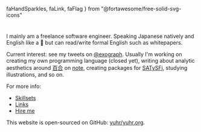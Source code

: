   faHandSparkles,
  faLink,
  faFlag
} from "@fortawesome/free-solid-svg-icons"

#

I mainly am a freelance software engineer. Speaking Japanese natively and English like a <Tooltip content="Then I have to say—meow.">👶</Tooltip> but can read/write formal English such as whitepapers.

Current interest: see my tweets on [@exograph](https://twitter.com/exograph). Usually I'm working on creating my own programming language (closed yet), writing about analytic aesthetics around [百合](<https://en.wikipedia.org/wiki/Yuri_(genre)>) on [note](https://note.com/yuhr), creating packages for [SATySFi](https://github.com/gfngfn/SATySFi), studying illustrations, and so on.

For more info:

- [Skillsets <FontAwesomeIcon icon={faHandSparkles} />](/skillsets)
- [Links <FontAwesomeIcon icon={faLink} />](/links)
- [Hire me <FontAwesomeIcon icon={faFlag} />](/hire-me)

This website is open-sourced on GitHub: [yuhr/yuhr.org](https://github.com/yuhr/yuhr.org).